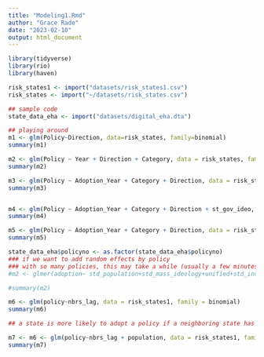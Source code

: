 ```yaml
---
title: "Modeling1.Rmd"
author: "Grace Rade"
date: "2023-02-10"
output: html_document
---
```


```r
library(tidyverse)
library(rio)
library(haven)

risk_states1 <- import("datasets/risk_states1.csv")
risk_states <- import("~/datasets/risk_states.csv")
```

```r
## sample code
state_data_eha <- import("datasets/digital_eha.dta") 

## playing around
m1 <- glm(Policy~Direction, data=risk_states, family=binomial)
summary(m1)

m2 <- glm(Policy ~ Year + Direction + Category, data = risk_states, family = binomial)
summary(m2)

m3 <- glm(Policy ~ Adoption_Year + Category + Direction, data = risk_states, family = binomial)
summary(m3)


m4 <- glm(Policy ~ Adoption_Year + Category + Direction + st_gov_ideo, data = risk_states, family = binomial)
summary(m4)

m5 <- glm(Policy ~ Adoption_Year + Category + Direction, data = risk_states, family = binomial)
summary(m5)

state_data_eha$policyno <- as.factor(state_data_eha$policyno)
### if we want to add random effects by policy
### with so many policies, this may take a while (usually a few minutes)
#m2 <- glmer(adoption~ std_population+std_mass_ideology+unified+std_income+ std_legp_squire+ (1|policy), data=state_data_eha, family=binomial)

#summary(m2)

m6 <- glm(policy~nbrs_lag, data = risk_states1, family = binomial)
summary(m6)

## a state is more likely to adopt a policy if a neighboring state has adopted a policy, and the likelihood increases if more states adopt

m7 <- m6 <- glm(policy~nbrs_lag + population, data = risk_states1, family = binomial)
summary(m7)
```

